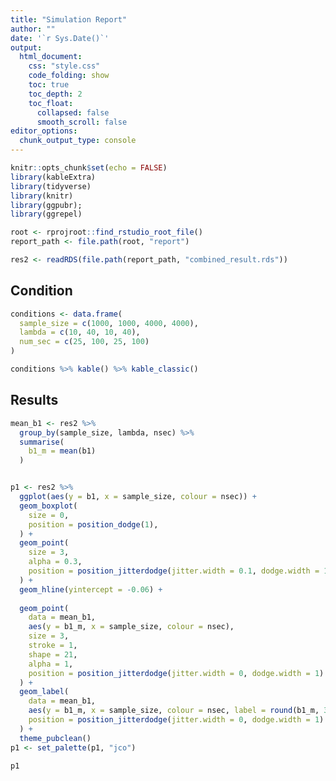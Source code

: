 ```yaml
---
title: "Simulation Report"
author: ""
date: '`r Sys.Date()`'
output:
  html_document:
    css: "style.css"
    code_folding: show
    toc: true
    toc_depth: 2
    toc_float:
      collapsed: false
      smooth_scroll: false
editor_options:
  chunk_output_type: console
---
```


```r
knitr::opts_chunk$set(echo = FALSE)
library(kableExtra)
library(tidyverse)
library(knitr)
library(ggpubr); 
library(ggrepel)

root <- rprojroot::find_rstudio_root_file()
report_path <- file.path(root, "report")

res2 <- readRDS(file.path(report_path, "combined_result.rds"))
```

## Condition

```r
conditions <- data.frame(
  sample_size = c(1000, 1000, 4000, 4000),
  lambda = c(10, 40, 10, 40),
  num_sec = c(25, 100, 25, 100)
)

conditions %>% kable() %>% kable_classic()
```

## Results

```r
mean_b1 <- res2 %>% 
  group_by(sample_size, lambda, nsec) %>% 
  summarise(
    b1_m = mean(b1)
  )


p1 <- res2 %>% 
  ggplot(aes(y = b1, x = sample_size, colour = nsec)) +
  geom_boxplot(
    size = 0,
    position = position_dodge(1),
  ) +
  geom_point(
    size = 3,
    alpha = 0.3,
    position = position_jitterdodge(jitter.width = 0.1, dodge.width = 1)
  ) +
  geom_hline(yintercept = -0.06) +
  
  geom_point(
    data = mean_b1,
    aes(y = b1_m, x = sample_size, colour = nsec),
    size = 3, 
    stroke = 1, 
    shape = 21,
    alpha = 1,
    position = position_jitterdodge(jitter.width = 0, dodge.width = 1)
  ) +
  geom_label(
    data = mean_b1,
    aes(y = b1_m, x = sample_size, colour = nsec, label = round(b1_m, 3)),
    position = position_jitterdodge(jitter.width = 0, dodge.width = 1)
  ) +
  theme_pubclean()
p1 <- set_palette(p1, "jco")
```


```r
p1
```


